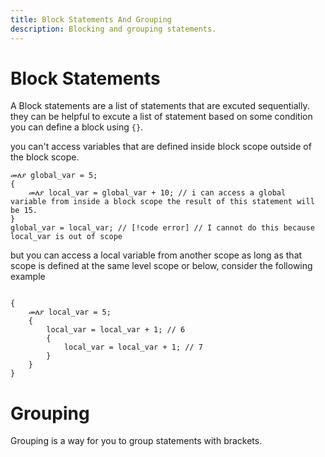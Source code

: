 ```yaml
---
title: Block Statements And Grouping
description: Blocking and grouping statements.
---
```


# Block Statements

A Block statements are a list of statements that are excuted sequentially. they can be helpful to excute a list of statement based on some condition you can define a block using `{}`.

you can't access variables that are defined inside block scope outside of the block scope.

```ahadu
መለያ global_var = 5;
{
    መለያ local_var = global_var + 10; // i can access a global variable from inside a block scope the result of this statement will be 15.
}
global_var = local_var; // [!code error] // I cannot do this because local_var is out of scope
```

but you can access a local variable from another scope as long as that scope is defined at the same level scope or below, consider the following example

```ahadu

{
    መለያ local_var = 5;
    {
        local_var = local_var + 1; // 6
        {
            local_var = local_var + 1; // 7
        }
    }
}
```

# Grouping

Grouping is a way for you to group statements with brackets.
